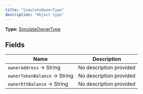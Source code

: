 ```yaml
---
title: "SimulateOwnerType"
description: "Object type"
---
```


**Type:** [SimulateOwnerType](/api-reference/types/simulateownertype)

## Fields

| Name | Description |
|------|-------------|
| `ownerAddress` → String | No description provided |
| `ownerTokenBalance` → String | No description provided |
| `ownerEthBalance` → String | No description provided |

